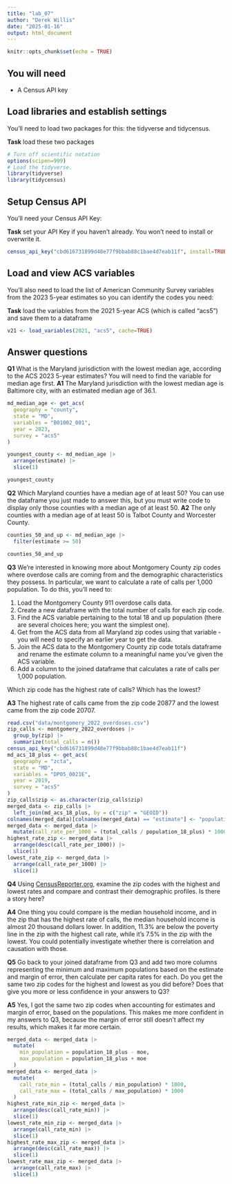 ```yaml
---
title: "lab_07"
author: "Derek Willis"
date: "2025-01-16"
output: html_document
---
```


```r
knitr::opts_chunk$set(echo = TRUE)
```

## You will need

-   A Census API key

## Load libraries and establish settings

You'll need to load two packages for this: the tidyverse and tidycensus.

**Task** load these two packages

```r
# Turn off scientific notation
options(scipen=999)
# Load the tidyverse.
library(tidyverse)
library(tidycensus)
```

## Setup Census API

You'll need your Census API Key:

**Task** set your API Key if you haven't already. You won't need to install or overwrite it.

```r
census_api_key("cbd616731899d48e77f9bbab88c1bae4d7eab11f", install=TRUE, overwrite=TRUE)
```

## Load and view ACS variables

You'll also need to load the list of American Community Survey variables from the 2023 5-year estimates so you can identify the codes you need:

**Task** load the variables from the 2021 5-year ACS (which is called "acs5") and save them to a dataframe

```r
v21 <- load_variables(2021, "acs5", cache=TRUE)
```

## Answer questions

**Q1** What is the Maryland jurisdiction with the lowest median age, according to the ACS 2023 5-year estimates? You will need to find the variable for median age first. **A1** The Maryland jurisdiction with the lowest median age is Baltimore city, with an estimated median age of 36.1.

```r
md_median_age <- get_acs(
  geography = "county",
  state = "MD",
  variables = "B01002_001",
  year = 2023,
  survey = "acs5"
)

youngest_county <- md_median_age |>
  arrange(estimate) |>
  slice(1)

youngest_county
```

**Q2** Which Maryland counties have a median age of at least 50? You can use the dataframe you just made to answer this, but you must write code to display only those counties with a median age of at least 50. **A2** The only counties with a median age of at least 50 is Talbot County and Worcester County.

```r
counties_50_and_up <- md_median_age |>
  filter(estimate >= 50)

counties_50_and_up
```

**Q3** We're interested in knowing more about Montgomery County zip codes where overdose calls are coming from and the demographic characteristics they possess. In particular, we want to calculate a rate of calls per 1,000 population. To do this, you'll need to:

1.  Load the Montgomery County 911 overdose calls data.
2.  Create a new dataframe with the total number of calls for each zip code.
3.  Find the ACS variable pertaining to the total 18 and up population (there are several choices here; you want the simplest one).
4.  Get from the ACS data from all Maryland zip codes using that variable - you will need to specify an earlier year to get the data.
5.  Join the ACS data to the Montgomery County zip code totals dataframe and rename the estimate column to a meaningful name you've given the ACS variable.
6.  Add a column to the joined dataframe that calculates a rate of calls per 1,000 population.

Which zip code has the highest rate of calls? Which has the lowest?

**A3** The highest rate of calls came from the zip code 20877 and the lowest came from the zip code 20707. 

```r
read.csv("data/montgomery_2022_overdoses.csv")
zip_calls <- montgomery_2022_overdoses |>
  group_by(zip) |>
  summarize(total_calls = n())
census_api_key("cbd616731899d48e77f9bbab88c1bae4d7eab11f")
md_acs_18_plus <- get_acs(
  geography = "zcta",
  state = "MD",
  variables = "DP05_0021E",
  year = 2019,
  survey = "acs5"
)
zip_calls$zip <- as.character(zip_calls$zip)
merged_data <- zip_calls |>
  left_join(md_acs_18_plus, by = c("zip" = "GEOID"))
colnames(merged_data)[colnames(merged_data) == "estimate"] <- "population_18_plus"
merged_data <- merged_data |>
  mutate(call_rate_per_1000 = (total_calls / population_18_plus) * 1000)
highest_rate_zip <- merged_data |>
  arrange(desc(call_rate_per_1000)) |>
  slice(1)
lowest_rate_zip <- merged_data |>
  arrange(call_rate_per_1000) |>
  slice(1)
```

**Q4** Using [CensusReporter.org](https://censusreporter.org/), examine the zip codes with the highest and lowest rates and compare and contrast their demographic profiles. Is there a story here?

**A4** 
One thing you could compare is the median household income, and in the zip that has the highest rate of calls, the median household income is almost 20 thousand dollars lower. In addition, 11.3% are below the poverty line in the zip with the highest call rate, while it's 7.5% in the zip with the lowest. You could potentially investigate whether there is correlation and causation with those.

**Q5** Go back to your joined dataframe from Q3 and add two more columns representing the minimum and maximum populations based on the estimate and margin of error, then calculate per capita rates for each. Do you get the same two zip codes for the highest and lowest as you did before? Does that give you more or less confidence in your answers to Q3?

**A5** Yes, I got the same two zip codes when accounting for estimates and margin of error, based on the populations. This makes me more confident in my answers to Q3, because the margin of error still doesn't affect my results, which makes it far more certain.

```r
merged_data <- merged_data |>
  mutate(
    min_population = population_18_plus - moe,
    max_population = population_18_plus + moe
  )
merged_data <- merged_data |>
  mutate(
    call_rate_min = (total_calls / min_population) * 1000,
    call_rate_max = (total_calls / max_population) * 1000
  )
highest_rate_min_zip <- merged_data |>
  arrange(desc(call_rate_min)) |>
  slice(1)
lowest_rate_min_zip <- merged_data |>
  arrange(call_rate_min) |>
  slice(1)
highest_rate_max_zip <- merged_data |>
  arrange(desc(call_rate_max)) |>
  slice(1)
lowest_rate_max_zip <- merged_data |>
  arrange(call_rate_max) |>
  slice(1)
```
